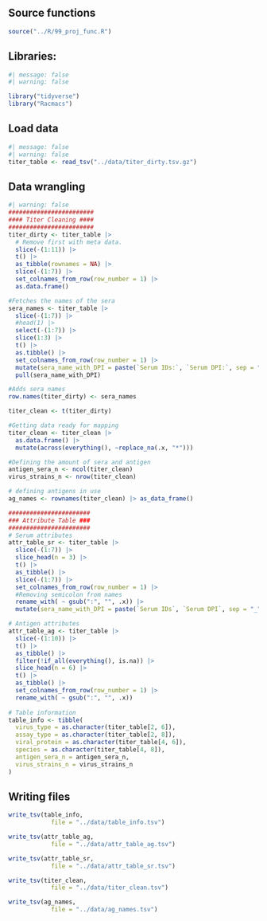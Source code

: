 ## Source functions
```r
source("../R/99_proj_func.R")
```

## Libraries:
```r
#| message: false
#| warning: false

library("tidyverse")
library("Racmacs")
```

## Load data
```r
#| message: false
#| warning: false
titer_table <- read_tsv("../data/titer_dirty.tsv.gz")
```

## Data wrangling
```r
#| warning: false
########################
#### Titer Cleaning ####
########################
titer_dirty <- titer_table |>
  # Remove first with meta data.
  slice(-(1:11)) |>  
  t() |> 
  as_tibble(rownames = NA) |> 
  slice(-(1:7)) |> 
  set_colnames_from_row(row_number = 1) |> 
  as.data.frame()

#Fetches the names of the sera
sera_names <- titer_table |>
  slice(-(1:7)) |> 
  #head(1) |> 
  select(-(1:7)) |> 
  slice(1:3) |>
  t() |>
  as.tibble() |>
  set_colnames_from_row(row_number = 1) |>
  mutate(sera_name_with_DPI = paste(`Serum IDs:`, `Serum DPI:`, sep = "_")) |> 
  pull(sera_name_with_DPI)

#Adds sera names
row.names(titer_dirty) <- sera_names

titer_clean <- t(titer_dirty)

#Getting data ready for mapping
titer_clean <- titer_clean |> 
  as.data.frame() |> 
  mutate(across(everything(), ~replace_na(.x, "*"))) 

#Defining the amount of sera and antigen
antigen_sera_n <- ncol(titer_clean)
virus_strains_n <- nrow(titer_clean)

# defining antigens in use
ag_names <- rownames(titer_clean) |> as_data_frame()

#######################
### Attribute Table ###
#######################
# Serum attributes
attr_table_sr <- titer_table |>
  slice(-(1:7)) |> 
  slice_head(n = 3) |> 
  t() |> 
  as_tibble() |> 
  slice(-(1:7)) |> 
  set_colnames_from_row(row_number = 1) |> 
  #Removing semicolon from names
  rename_with( ~ gsub(":", "", .x)) |> 
  mutate(sera_name_with_DPI = paste(`Serum IDs`, `Serum DPI`, sep = "_"))

# Antigen attributes
attr_table_ag <- titer_table |> 
  slice(-(1:10)) |> 
  t() |> 
  as_tibble() |> 
  filter(!if_all(everything(), is.na)) |>
  slice_head(n = 6) |> 
  t() |> 
  as_tibble() |> 
  set_colnames_from_row(row_number = 1) |> 
  rename_with( ~ gsub(":", "", .x))
  
# Table information
table_info <- tibble(
  virus_type = as.character(titer_table[2, 6]),
  assay_type = as.character(titer_table[2, 8]),
  viral_protein = as.character(titer_table[4, 6]),
  species = as.character(titer_table[4, 8]),
  antigen_sera_n = antigen_sera_n,
  virus_strains_n = virus_strains_n
)
```

## Writing files 

```r
write_tsv(table_info,
            file = "../data/table_info.tsv")

write_tsv(attr_table_ag,
            file = "../data/attr_table_ag.tsv")

write_tsv(attr_table_sr,
            file = "../data/attr_table_sr.tsv")

write_tsv(titer_clean,
            file = "../data/titer_clean.tsv")

write_tsv(ag_names,
            file = "../data/ag_names.tsv")
```

